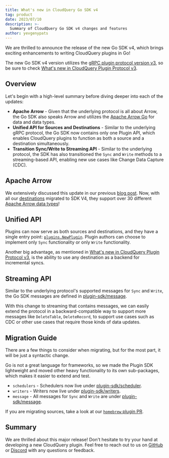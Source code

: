 ```yaml
---
title: What's new in CloudQuery Go SDK v4
tag: product
date: 2023/07/10
description: >-
  Summary of CloudQuery Go SDK v4 changes and features
author: yevgenypats
---
```



<BlogHeader/>

We are thrilled to announce the release of the new Go SDK v4, which brings exciting enhancements to writing CloudQuery plugins in Go!

The new Go SDK v4 version utilizes the [gRPC plugin protocol version v3](https://github.com/cloudquery/plugin-pb/blob/main/plugin/v3/plugin.proto), so be sure to check [What's new in CloudQuery Plugin Protocol v3](./proto-v3).

## Overview

Let's begin with a high-level summary before diving deeper into each of the updates:

- **Apache Arrow** - Given that the underlying protocol is all about Arrow, the Go SDK also speaks Arrow and utilizes the [Apache Arrow Go](https://github.com/apache/arrow/tree/main/go) for data and data types.
- **Unified API for Sources and Destinations** - Similar to the underlying gRPC protocol, the Go SDK now contains only one Plugin API, which enables CloudQuery plugins to function as both a source and a destination simultaneously.
- **Transition Sync/Write to Streaming API** - Similar to the underlying protocol, the SDK has also transitioned the `Sync` and `Write` methods to a streaming-based API, enabling new use cases like Change Data Capture (CDC).

## Apache Arrow

We extensively discussed this update in our previous [blog post](./adopting-apache-arrow-at-cloudquery). Now, with all our [destinations](https://hub.cloudquery.io/plugins/destination) migrated to SDK V4, they support over 30 different [Apache Arrow data types](https://arrow.apache.org/docs/python/api/datatypes.html)!

## Unified API

Plugins can now serve as both sources and destinations, and they have a single entry point: [`plugins.NewPlugin`](https://github.com/cloudquery/plugin-sdk/tree/main/plugin). Plugin authors can choose to implement only `Sync` functionality or only `Write` functionality.

Another big advantage, as mentioned in [What's new in CloudQuery Plugin Protocol v3](./proto-v3), is the ability to use any destination as a backend for incremental syncs.

## Streaming API

Similar to the underlying protocol's supported messages for `Sync` and `Write`, the Go SDK messages are defined in [plugin-sdk/message](https://github.com/cloudquery/plugin-sdk/tree/main/message).

With this change to streaming that contains messages, we can easily extend the protocol in a backward-compatible way to support more messages like `DeleteTable`, `DeleteRecord`, to support use cases such as CDC or other use cases that require those kinds of data updates.

## Migration Guide

There are a few things to consider when migrating, but for the most part, it will be just a syntactic change.

Go is not a great language for frameworks, so we made the Plugin SDK lightweight and moved other heavy functionality to its own sub-packages, which makes it easier to extend and test.

- `schedulers` - Schedulers now live under [plugin-sdk/scheduler](https://github.com/cloudquery/plugin-sdk).
- `writers` - Writers now live under [plugin-sdk/writers](https://github.com/cloudquery/plugin-sdk/tree/main/writers).
- `message` - All messages for `Sync` and `Write` are under [plugin-sdk/message](https://github.com/cloudquery/plugin-sdk/tree/main/message).

If you are migrating sources, take a look at our [`homebrew` plugin PR](https://github.com/cloudquery/cloudquery/pull/11646).

## Summary

We are thrilled about this major release! Don't hesitate to try your hand at developing a new CloudQuery plugin. Feel free to reach out to us on [GitHub](https://github.com/cloudquery/cloudquery) or [Discord](https://cloudquery.io/discord) with any questions or feedback.
